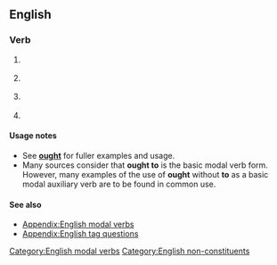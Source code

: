 {{also|ought|aught to do with}}
==English==

===Verb===
{{head|en|verb}}

# {{lb|en|auxiliary}} {{non-gloss definition|Indicating [[duty]] or [[obligation]].}}
# {{lb|en|auxiliary}} {{non-gloss definition|Indicating [[advisability]] or [[prudence]].}}
# {{lb|en|auxiliary}} {{non-gloss definition|Indicating [[desirability]].}}
# {{lb|en|auxiliary}} {{non-gloss definition|Indicating [[likelihood]] or [[probability]].}}

====Usage notes====
* See '''[[ought]]''' for fuller examples and usage.
* Many sources consider that '''ought to''' is the basic modal verb form. However, many examples of the use of '''ought''' without '''to''' as a basic modal auxiliary verb are to be found in common use.

====See also====
* [[Appendix:English modal verbs]]
* [[Appendix:English tag questions]]

[[Category:English modal verbs]]
[[Category:English non-constituents]]
